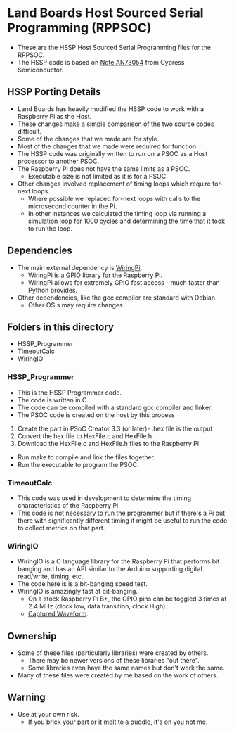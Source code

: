 = Land Boards Host Sourced Serial Programming (RPPSOC) =

* These are the HSSP Host Sourced Serial Programming files for the RPPSOC.
* The HSSP code is based on [http://www.cypress.com/documentation/application-notes/an73054-psoc-3-and-psoc-5lp-programming-using-externalApplication Note AN73054] from Cypress Semiconductor.

== HSSP Porting Details ==

* Land Boards has heavily modified the HSSP code to work with a Raspberry Pi as the Host.
* These changes make a simple comparison of the two source codes difficult.
* Some of the changes that we made are for style.
* Most of the changes that we made were required for function.
* The HSSP code was originally written to run on a PSOC as a Host processor to another PSOC.
* The Raspberry Pi does not have the same limits as a PSOC.
** Executable size is not limited as it is for a PSOC.
* Other changes involved replacement of timing loops which require for-next loops.
** Where possible we replaced for-next loops with calls to the microsecond counter in the Pi.
** In other instances we calculated the timing loop via running a simulation loop for 1000 cycles and determining the time that it took to run the loop.

== Dependencies ==

* The main external dependency is [http://wiringpi.com/ WiringPi].
** WiringPi is a GPIO library for the Raspberry Pi.
** WiringPi allows for extremely GPIO fast access - much faster than Python provides.
* Other dependencies, like the gcc compiler are standard with Debian.
** Other OS's may require changes.

== Folders in this directory ==

* HSSP_Programmer
* TimeoutCalc
* WiringIO

=== HSSP_Programmer ===

* This is the HSSP Programmer code.
* The code is written in C.
* The code can be compiled with a standard gcc compiler and linker.
* The PSOC code is created on the host by this process
# Create the part in PSoC Creator 3.3 (or later)- .hex file is the output
# Convert the hex file to HexFile.c and HexFile.h
# Download the HexFile.c and HexFile.h files to the Raspberry Pi
* Run make to compile and link the files together.
* Run the executable to program the PSOC.

=== TimeoutCalc ===

* This code was used in development to determine the timing characteristics of the Raspberry Pi.
* This code is not necessary to run the programmer but if there's a Pi out there with significantly different timing it might be useful to run the code to collect metrics on that part.

=== WiringIO ===

* WiringIO is a C language library for the Raspberry Pi that performs bit banging and has an API similar to the Arduino supporting digital read/write, timing, etc.
* The code here is is a bit-banging speed test. 
* WiringIO is amazingly fast at bit-banging.
** On a stock Raspberry Pi B+, the GPIO pins can be toggled 3 times at 2.4 MHz (clock low, data transition, clock High).
** [http://land-boards.com/blwiki/index.php?title=Porting_HSSP_to_the_RPPSOC#Clock_Cycle_Timing Captured Waveform].

== Ownership ==

* Some of these files (particularly libraries) were created by others.
** There may be newer versions of these libraries "out there".
** Some libraries even have the same names but don't work the same.
* Many of these files were created by me based on the work of others.

== Warning ==

* Use at your own risk.
** If you brick your part or it melt to a puddle, it's on you not me.
